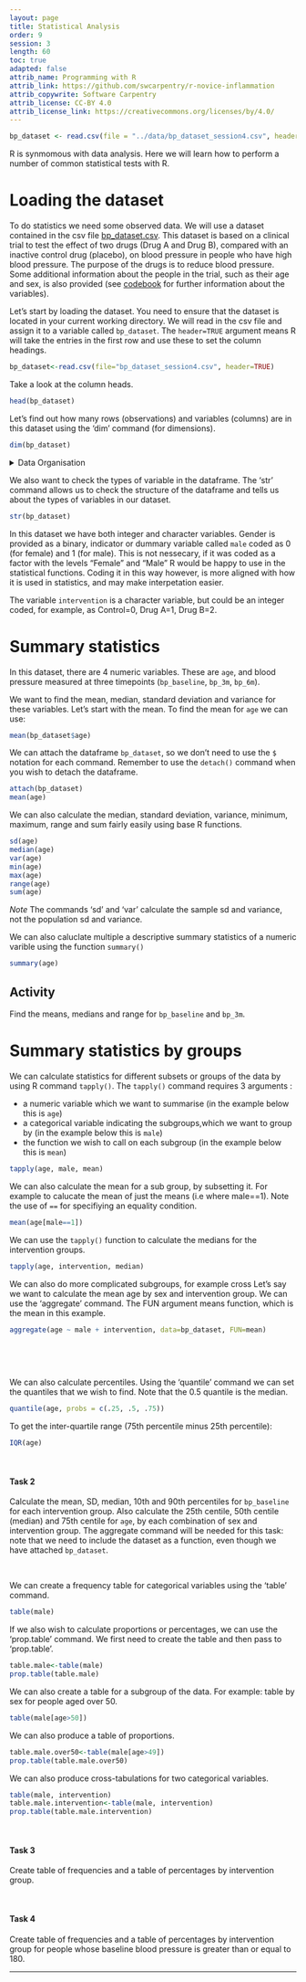 ```yaml
---
layout: page
title: Statistical Analysis 
order: 9
session: 3
length: 60
toc: true
adapted: false
attrib_name: Programming with R
attrib_link: https://github.com/swcarpentry/r-novice-inflammation
attrib_copywrite: Software Carpentry
attrib_license: CC-BY 4.0
attrib_license_link: https://creativecommons.org/licenses/by/4.0/
---
```



```r
bp_dataset <- read.csv(file = "../data/bp_dataset_session4.csv", header = TRUE)
```


R is synmomous with data analysis. Here we will learn how to perform a number of common statistical tests with R.

# Loading the dataset

To do statistics we need some observed data. We will use a dataset contained in the csv file [bp_dataset.csv](../data/bp_dataset_session4.csv). This dataset is based on a clinical trial to test the effect of two 
drugs (Drug A and Drug B), compared with an inactive control drug (placebo), on blood pressure in people who have high blood pressure. The purpose of the 
drugs is to reduce blood pressure. Some additional information about the people in the trial, such as their age and sex, is also provided (see 
[codebook](../data/bp_dataset_codebook_session4.xlsx) for further information about the variables).

Let's start by loading the dataset. You need to ensure that the dataset is located in your current working directory. 
We will read in the csv file and assign it to a variable called ```bp_dataset```. The ```header=TRUE``` argument means R will take the entries in the first row 
 and use these to set the column headings. 

```r
bp_dataset<-read.csv(file="bp_dataset_session4.csv", header=TRUE)
```

Take a look at the column heads.

```r
head(bp_dataset)
```

Let's find out how many rows (observations) and variables (columns) are in this dataset using the 'dim' command (for dimensions).

```r
dim(bp_dataset)
```


<details>
	<summary> Data Organisation </summary>
	<pre>
		
When it comes to programming how you organise/store your data becomes important to facilitate efficient processing. This is beyond the
remit of this course - but you can find out more about the principles of ["tidy" data](https://r4ds.had.co.nz/tidy-data.html).

    </pre>
</details>



We also want to check the types of variable in the dataframe. The 'str' command allows us to check the structure of the dataframe and tells us 
about the types of variables in our dataset.

```r
str(bp_dataset)
```

In this dataset we have both integer and character variables. Gender is provided as a binary, indicator or dummary variable called ```male``` coded as 0 
(for female) and 1 (for male). This is not nessecary, if it was coded as a factor with the levels "Female" and "Male" R would be happy to use in the 
statistical functions. Coding it in this way however, is more aligned with how it is used in statistics, and may make interpetation easier. 

The variable `intervention` is a character variable, but could be an integer coded, for example, as Control=0, Drug A=1, 
 Drug B=2.


# Summary statistics

In this dataset, there are 4 numeric variables. These are ```age```, and blood pressure measured at three timepoints (```bp_baseline```, 
```bp_3m```, ```bp_6m```).

We want to find the mean, median, standard deviation and variance for these variables. Let's start with the mean. To find the mean for ```age``` we can use:

```r
mean(bp_dataset$age)
```

We can attach the dataframe ```bp_dataset```, so we don't need to use the ```$``` notation for each command. Remember to use the ```detach()``` 
command when you wish to detach the dataframe.

```r
attach(bp_dataset)
mean(age)
```

We can also calculate the median, standard deviation, variance, minimum, maximum, range and sum fairly easily using base R functions. 


```r
sd(age)
median(age)
var(age)
min(age)
max(age)
range(age)
sum(age)
```

*Note* The commands 'sd' and 'var' calculate the sample sd and variance, not the population sd and variance.

We can also caluclate multiple a descriptive summary statistics of a numeric varible using the function ```summary()```

```r
summary(age)
```

## Activity

Find the means, medians and range for `bp_baseline` and `bp_3m`.

# Summary statistics by groups

We can calculate statistics for different subsets or groups of the data by using R command ```tapply()```. The ```tapply()``` 
command requires 3  arguments :

 + a numeric variable which we want to summarise (in the example below this is ```age```) 
 + a categorical variable indicating the subgroups,which we want to group by (in the example below this is ```male```)
 + the function we wish to call on each subgroup (in the example below this is ```mean```)

```r
tapply(age, male, mean)
```

We can also calculate the mean for a sub group, by subsetting it. For example to calucate the mean of just the means (i.e where male==1). 
Note the use of ```==``` for specifiying an equality condition.


```r
mean(age[male==1])
```


We can use the ```tapply()``` function to calculate the medians for the intervention groups.

```r
tapply(age, intervention, median)
```

We can also do more complicated subgroups, for example cross 
Let's say we want to calculate the mean age by sex and intervention group. We can use the 'aggregate' command. The FUN argument means function, which is the mean in this example.


```r
aggregate(age ~ male + intervention, data=bp_dataset, FUN=mean)
```

<br>


<br>

We can also calculate percentiles. Using the 'quantile' command we can set the quantiles that we wish to find. Note that the 0.5 quantile is the median.

```r
quantile(age, probs = c(.25, .5, .75))
```

To get the inter-quartile range (75th percentile minus 25th percentile):

```r
IQR(age)
```

<br>

#### Task 2

Calculate the mean, SD, median, 10th and 90th percentiles for `bp_baseline` for each intervention group. Also calculate the 25th centile, 50th centile (median) and 75th centile for `age`, by each combination of sex and intervention group. The aggregate command will be needed for this task: note that we need to include the dataset as a function, even though we have attached `bp_dataset`.

<br>

We can create a frequency table for categorical variables using the 'table' command.

```r
table(male)
```

If we also wish to calculate proportions or percentages, we can use the 'prop.table' command. We first need to create the table and then pass to 'prop.table'.

```r
table.male<-table(male)
prop.table(table.male)
```

We can also create a table for a subgroup of the data. For example: table by sex for people aged over 50.

```r
table(male[age>50])
```

We can also produce a table of proportions.

```r
table.male.over50<-table(male[age>49])
prop.table(table.male.over50)
```

We can also produce cross-tabulations for two categorical variables.

```r
table(male, intervention)
table.male.intervention<-table(male, intervention)
prop.table(table.male.intervention)
```

<br>


#### Task 3
Create table of frequencies and a table of percentages by intervention group.

<br>

#### Task 4 
Create table of frequencies and a table of percentages by intervention group for people whose baseline blood pressure is greater than or equal to 180.

***

